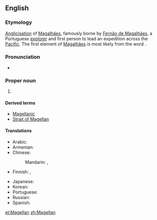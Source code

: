 ==English==
{{wikipedia}}

===Etymology===
[[anglicisation|Anglicisation]] of {{etyl|pt|en}} [[Magalhães]], famously borne by [[w:Fernão de Magalhães|Fernão de Magalhães]], a Portuguese [[explorer]] and first person to lead an expedition across the [[Pacific]].  The first element of [[Magalhães]] is most likely from the {{etyl|xce|en}} word {{term|magal|lang=xce}}.

===Pronunciation===
* {{IPA|/məˈɡelən/|lang=en}}

===Proper noun===
{{en-proper noun|-|s}}

# {{surname}}

====Derived terms====
* [[Magellanic]]
* [[Strait of Magellan]]

====Translations====
{{trans-top|surname}}
* Arabic: {{t|ar|ماجلان|m|tr=majilaan, magilaan|sc=Arab}}
* Armenian: {{t|hy|Մագելան|tr=Magelan}}
* Chinese:
*: Mandarin: {{t+|cmn|麥哲倫|sc=Hani}}, {{t|cmn|麦哲伦|tr=Màizhélún|sc=Hani}}
* Finnish: {{qualifier|the explorer and surname Magalhães}} {{t|fi|Magalhães}}, {{qualifier|surname Magellan}} {{t|fi|Magellan}}
{{trans-mid}}
* Japanese: {{t|ja|マゼラン|tr=Mazeran|sc=Jpan}}
* Korean: {{t|ko|마젤란|tr=Majellan|sc=Kore}}
* Portuguese: {{t|pt|Magalhães|m}}
* Russian: {{t|ru|Магеллан|m|tr=Magellán}}
* Spanish: {{t|es|Magallanes|m}}
{{trans-bottom}}

[[et:Magellan]]
[[zh:Magellan]]